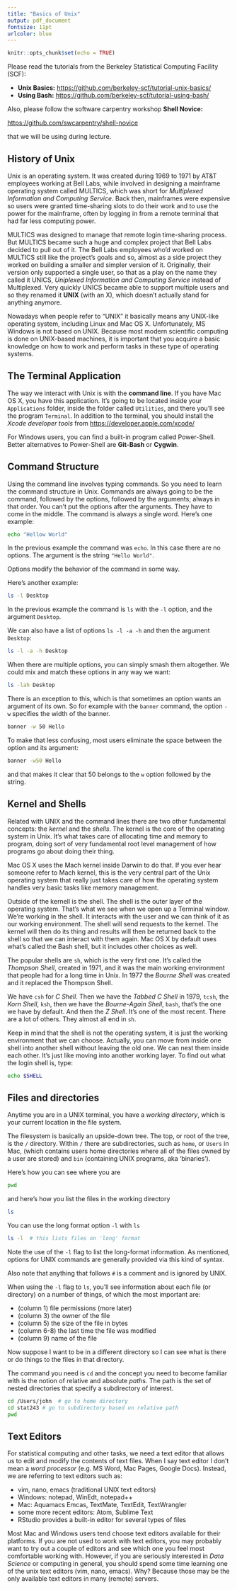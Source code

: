 ```yaml
---
title: "Basics of Unix"
output: pdf_document
fontsize: 11pt
urlcolor: blue
---
```


```r
knitr::opts_chunk$set(echo = TRUE)
```

Please read the tutorials from the Berkeley Statistical Computing Facility (SCF):

- __Unix Basics:__ [https://github.com/berkeley-scf/tutorial-unix-basics/](https://github.com/berkeley-scf/tutorial-unix-basics/)
- __Using Bash:__ [https://github.com/berkeley-scf/tutorial-using-bash/](https://github.com/berkeley-scf/tutorial-using-bash/)

Also, please follow the software carpentry workshop __Shell Novice:__

[https://github.com/swcarpentry/shell-novice](https://github.com/swcarpentry/shell-novice) 

that we will be using during lecture.


## History of Unix

Unix is an operating system. It was created during 1969 to 1971 by AT&T 
employees working at Bell Labs, while involved in designing a mainframe 
operating system called MULTICS, which was short for 
_Multiplexed Information and Computing Service_. Back then, mainframes 
were expensive so users were granted time-sharing slots to do their work 
and to use the power for the mainframe, often by logging in from a remote 
terminal that had far less computing power.

MULTICS was designed to manage that remote login time-sharing process. 
But MULTICS became such a huge and complex project that Bell Labs decided 
to pull out of it. The Bell Labs employees who'd worked on MULTICS still 
like the project's goals and so, almost as a side project they worked on 
building a smaller and simpler version of it. Originally, their version 
only supported a single user, so that as a play on the name they called it 
UNICS, _Uniplexed Information and Computing Service_ instead of Multiplexed. 
Very quickly UNICS became able to support multiple users and so they 
renamed it __UNIX__ (with an X), which doesn't actually stand for anything anymore. 

Nowadays when people refer to "UNIX" it basically means any UNIX-like operating 
system, including Linux and Mac OS X. Unfortunately, MS Windows is not based on 
UNIX. Because most modern scientific computing is done on UNIX-based machines, 
it is important that you acquire a basic knowledge on how to work and perform 
tasks in these type of operating systems. 


## The Terminal Application

The way we interact with Unix is with the __command line__. If you have Mac OS X, 
you have this application. It's going to be located inside your `Applications` 
folder, inside the folder called `Utilities`, and there you'll see the program 
`Terminal`. In addition to the terminal, you should install the 
_Xcode developer tools_ from 
[https://developer.apple.com/xcode/](https://developer.apple.com/xcode/)

For Windows users, you can find a built-in program called Power-Shell. Better alternatives to Power-Shell are __Git-Bash__ or __Cygwin__.


## Command Structure

Using the command line involves typing commands. So you need to learn the 
command structure in Unix. Commands are always going to be the command, 
followed by the options, followed by the arguments; always in that order. 
You can't put the options after the arguments. They have to come in the middle. 
The command is always a single word. Here's one example:

```bash
echo "Hellow World"
```

In the previous example the command was `echo`. In this case there are no
options. The argument is the string `"Hello World"`.

Options modify the behavior of the command in some way.

Here's another example:
```bash
ls -l Desktop
```

In the previous example the command is `ls` with the `-l` option, and the 
argument `Desktop`.

We can also have a list of options `ls -l -a -h` and then the argument `Desktop`:

```bash
ls -l -a -h Desktop
```

When there are multiple options, you can simply smash them altogether. 
We could mix and match these options in any way we want:
```bash
ls -lah Desktop
```

There is an exception to this, which is that sometimes an option wants an 
argument of its own. So for example with the `banner` command, the option `-w` 
specifies the width of the banner. 
```bash
banner -w 50 Hello
```

To make that less confusing, most users eliminate the space between the option 
and its argument:
```bash
banner -w50 Hello
```
and that makes it clear that 50 belongs to the `w` option followed by the string.


## Kernel and Shells

Related with UNIX and the command lines there are two other fundamental concepts: 
the _kernel_ and the _shells_. The kernel is the core of the operating system 
in Unix. It's what takes care of allocating time and memory to program, doing 
sort of very fundamental root level management of how programs go about doing 
their thing. 

Mac OS X uses the Mach kernel inside Darwin to do that. If you ever hear 
someone refer to Mach kernel, this is the very central part of the Unix operating 
system that really just takes care of how the operating system handles very 
basic tasks like memory management.

Outside of the kernell is the shell. The shell is the outer layer of the 
operating system. That's what we see when we open up a Terminal window. We're 
working in the shell. It interacts with the user and we can think of it as our 
working environment. The shell will send requests to the kernel. The kernel 
will then do its thing and results will then be returned back to the shell so 
that we can interact with them again. Mac OS X by default uses what's called 
the Bash shell, but it includes other choices as well. 

The popular shells are `sh`, which is the very first one. It's called the 
_Thompson Shell_, created in 1971, and it was the main working environment that 
people had for a long time in Unix. In 1977 the _Bourne Shell_ was created and 
it replaced the Thompson Shell. 

We have `csh` for _C Shell_. Then we have the _Tabbed C Shell_ in 1979, `tcsh`, 
the _Korn Shell_, `ksh`, then we have the _Bourne-Again Shell_, `bash`, that's 
the one we have by default. And then the _Z Shell_. It's one of the most recent. 
There are a lot of others. They almost all end in `sh`. 

Keep in mind that the shell is not the operating system, it is just the working 
environment that we can choose. Actually, you can move from inside one shell 
into another shell without leaving the old one. We can nest them inside each other. 
It's just like moving into another working layer. To find out what the login 
shell is, type: 
```bash
echo $SHELL
```


## Files and directories

Anytime you are in a UNIX terminal, you have a *working directory*, which is 
your current location in the file system. 

The filesystem is basically an upside-down tree. The top, or root of the tree, 
is the `/` directory. Within `/` there are subdirectories, such as `home`, or
`Users` in Mac, (which contains users home directories where all of the files 
owned by a user are stored) and `bin` (containing UNIX programs, aka 'binaries'). 

Here's how you can see where you are
```bash
pwd
```

and here's how you list the files in the working directory
```bash
ls
```

You can use the long format option `-l` with `ls`
```bash
ls -l  # this lists files on 'long' format
```

Note the use of the `-l` flag to list the long-format information. As mentioned, 
options for UNIX commands are generally provided via this kind of syntax.

Also note that anything that follows `#` is a comment and is ignored by UNIX.

When using the `-l` flag to `ls`, you'll see information about each file 
(or directory) on a number of things, of which the most important are:

* (column 1) file permissions (more later)
* (column 3) the owner of the file
* (column 5) the size of the file in bytes
* (column 6-8) the last time the file was modified
* (column 9) name of the file

Now suppose I want to be in a different directory so I can see what is there 
or do things to the files in that directory.

The command you need is `cd` and the concept you need to become familiar with 
is the notion of relative and absolute *path*s. The path is the set of nested directories that specify a subdirectory of interest.

```bash
cd /Users/john  # go to home directory
cd stat243 # go to subdirectory based on relative path
pwd
```


## Text Editors

For statistical computing and other tasks, we need a text editor that allows
us to edit and modify the contents of text files. When I say text editor I
don't mean a _word processor_ (e.g. MS Word, Mac Pages, Google Docs). Instead,
we are referring to text editors such as:

- vim, nano, emacs (traditional UNIX text editors)
- Windows: notepad, WinEdt, notepad++
- Mac: Aquamacs Emcas, TextMate, TextEdit, TextWrangler
- some more recent editors: Atom, Sublime Text
- RStudio provides a built-in editor for several types of files

Most Mac and Windows users tend choose text editors available for their
platforms. If you are not used to work with text editors, you may probably
want to try out a couple of editors and see which one you feel most comfortable
working with. However, if you are seriously interested in _Data Science_ or
computing in general, you should spend some time learning one of the unix
text editors (vim, nano, emacs). Why? Because those may be the only available 
text editors in many (remote) servers.

